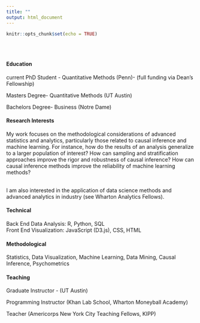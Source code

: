 ```yaml
---
title: ""
output: html_document
---
```


```r
knitr::opts_chunk$set(echo = TRUE)
```

<style type="text/css">
.title {
  display: none;
}

#getting-started img {
  margin-right: 1px;
}

</style>

<div class="row" style="padding-top: 30px;">
<div class="col-sm-6">


#### Education

current PhD Student - Quantitative Methods (Penn)- (full funding via Dean's Fellowship)

Masters Degree- Quantitative Methods (UT Austin)

Bachelors Degree- Business (Notre Dame)

#### Research Interests

My work focuses on the methodological considerations of 
advanced statistics and analytics, particularly those related to causal inference
and machine learning. For instance, how do the results of an analysis generalize to a larger
population of interest? How can sampling and stratification approaches improve the rigor and robustness of causal inference? How can causal inference methods improve the reliability of machine learning methods? 

</br>I am also interested in the application of data science methods and advanced analytics in industry (see Wharton Analytics Fellows).

#### Technical

Back End Data Analysis: R, Python, SQL </br>
Front End Visualization: JavaScript (D3.js), CSS, HTML

#### Methodological

Statistics, Data Visualization, Machine Learning, Data Mining, Causal Inference, Psychometrics

#### Teaching

Graduate Instructor - (UT Austin)

Programming Instructor (Khan Lab School, Wharton Moneyball Academy)

Teacher (Americorps New York City Teaching Fellows, KIPP)

